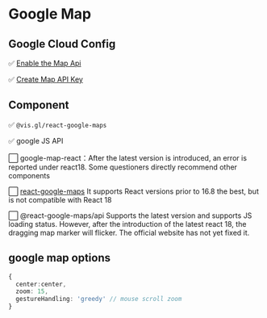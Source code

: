 # Google Map

## Google Cloud Config

✅ [Enable the Map Api](https://console.cloud.google.com/apis/library/maps-backend.googleapis.com?project=disco-dispatch-421213)

✅ [Create Map API Key](https://console.cloud.google.com/apis/credentials?project=disco-dispatch-421213)

## Component

✅ `@vis.gl/react-google-maps`

✅ google JS API

⬜ google-map-react：After the latest version is introduced, an error is reported under react18. Some questioners directly recommend other components

⬜ [react-google-maps](https://tomchentw.github.io/react-google-maps/#installation) It supports React versions prior to 16.8 the best, but is not compatible with React 18

⬜ @react-google-maps/api Supports the latest version and supports JS loading status. However, after the introduction of the latest react 18, the dragging map marker will flicker. The official website has not yet fixed it.

## google map options

```ts
{ 
  center:center,
  zoom: 15,
  gestureHandling: 'greedy' // mouse scroll zoom
}
```
